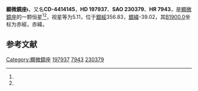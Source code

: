 {{Starbox begin
| name = 顯微鏡座ι
}}
{{Starbox observe
| epoch = [[J2000.0|J2000.0]]
| constell = [[顯微鏡座|顯微鏡座]]<ref name=SIMBAD>{{cite web
 | url=http://simbad.u-strasbg.fr/simbad/sim-id?Ident=HR+7943
 | title=Pulsating variable Star
 | publisher=Centre de Données astronomiques de Strasbourg
 | work=SIMBAD
 | accessdate=2012-07-13
 | archive-date=2016-03-16
 | archive-url=https://web.archive.org/web/20160316144856/http://simbad.u-strasbg.fr/simbad/sim-id?Ident=HR+7943
 | dead-url=no
 }}</ref><ref name=DATA>{{cite web
 | url=http://vizier.u-strasbg.fr/viz-bin/VizieR-5?-out.add=.&-source=5050&-corr=PK=HR&-out.max=9999&HR=7943
 | title=VizieR Detailed Page
 | accessdate=2012-07-13
 | archive-date=2016-03-05
 | archive-url=https://web.archive.org/web/20160305025632/http://vizier.u-strasbg.fr/viz-bin/VizieR-5?-out.add=.&-source=5050&-corr=PK=HR&-out.max=9999&HR=7943
 | dead-url=no
 }}</ref>
| 星官 = 
| ra = {{RA|20|48|29.2}}<ref name=SIMBAD /><ref name=DATA />
| dec = {{DEC|-43|59|19}}<ref name=SIMBAD /><ref name=DATA />
| appmag_v = 5.11<ref name=SIMBAD /><ref name=DATA />
}}
{{Starbox character
| class = F1IV<ref name=SIMBAD /><ref name=DATA />
| b-v = 0.35<ref name=SIMBAD /><ref name=DATA />
| u-b = 0.06<ref name=SIMBAD /><ref name=DATA />
| r-i = <ref name=SIMBAD /><ref name=DATA />
| variable = 
}}
{{Starbox astrometry
| radial_v = 0.06
| prop_mo_ra = -15
| parallax = 0.051
| p_error = 
}}
{{Starbox catalog
| names =CD-4414145，[[SAO星表|SAO]] 230379，[[HD星表|HD]] 197937，[[HR星表|HR]] 7943}}
{{Starbox reference |Simbad=HR+7943}}
{{Starbox end}}

'''顯微鏡座ι'''，又名'''CD-4414145'''，'''HD 197937'''、'''SAO 230379'''、'''HR 7943'''，是[[顯微鏡座|顯微鏡座]]的一颗恒星<ref name=SIMBAD /><ref name=DATA />，视星等为5.11，位于[[銀道座標系|銀經]]356.83，[[銀道座標系|銀緯]]-39.02，其[[B1900.0|B1900.0]]坐标为赤經{{RA|20|41|42.4}}，赤緯{{DEC|-44|-39.02|11}}。

== 参考文献 ==
{{reflist}}

{{star-stub}}

{{顯微鏡座恒星}}
[[Category:顯微鏡座|Category:顯微鏡座]]
[[Category:HD和HDE天體|197937]]
[[Category:HR天體|7943]]
[[Category:SAO天體|230379]]